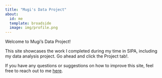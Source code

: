 ```yaml
---
title: "Mugi's Data Project"
about:
  id: me
  template: broadside
  image: img/profile.png
---
```


:::{#me}


:::

Welcome to Mugi’s Data Project!

This site showcases the work I completed during my time in SIPA, including my data analysis project. Go ahead and click the Project tab!.

If you have any questions or suggestions on how to improve this site, feel free to reach out to me [here](mailto:msm2287@columbia.edu).
